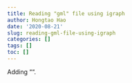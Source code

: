 ```yaml
---
title: Reading "gml" file using igraph
author: Hongtao Hao
date: '2020-08-21'
slug: reading-gml-file-using-igraph
categories: []
tags: []
toc: []
---
```


Adding "".